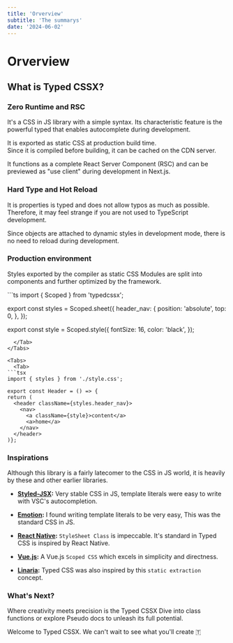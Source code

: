 ```yaml
---
title: 'Orverview'
subtitle: 'The summarys'
date: '2024-06-02'
---
```


<TocBot />

# Orverview

## What is Typed CSSX?

### Zero Runtime and RSC

It's a CSS in JS library with a simple syntax. Its characteristic feature is the powerful typed that enables autocomplete during development.

It is exported as static CSS at production build time.  
Since it is compiled before building, it can be cached on the CDN server.

It functions as a complete React Server Component (RSC) and can be previewed as "use client" during development in Next.js.

### Hard Type and Hot Reload

It is properties is typed and does not allow typos as much as possible.  
Therefore, it may feel strange if you are not used to TypeScript development.

Since objects are attached to dynamic styles in development mode, there is no need to reload during development.

### Production environment

Styles exported by the compiler as static CSS Modules are split into components and further optimized by the framework.

<Tabs>
  <Tab>
```ts
import { Scoped } from 'typedcssx';

export const styles = Scoped.sheet({
  header_nav: {
    position: 'absolute',
    top: 0,
  },
});

export const style = Scoped.style({
  fontSize: 16,
  color: 'black',
});
```
  </Tab>
</Tabs>

<Tabs>
  <Tab>
```tsx
import { styles } from './style.css';

export const Header = () => {
return (
  <header className={styles.header_nav}>
    <nav>
      <a className={style}>content</a>
      <a>home</a>
    </nav>
  </header>
)};

```
  </Tab>
</Tabs>

### Inspirations

Although this library is a fairly latecomer to the CSS in JS world, it is heavily by these and other earlier libraries.

- **[Styled-JSX](https://styled-system.com/):** Very stable CSS in JS, template literals were easy to write with VSC's autocompletion.

- **[Emotion](https://emotion.sh/docs/introduction/):** I found writing template literals to be very easy, This was the standard CSS in JS.

- **[React Native](https://reactnative.dev/):** `StyleSheet Class` is impeccable. It's standard in Typed CSS is inspired by React Native.

- **[Vue.js](https://vuejs.org/):** A Vue.js `Scoped CSS` which excels in simplicity and directness.

- **[Linaria](https://github.com/callstack/linaria):** Typed CSS was also inspired by this `static extraction` concept.

### What's Next?

Where creativity meets precision is the Typed CSSX Dive into class functions or explore Pseudo docs to unleash its full potential.

Welcome to Typed CSSX. We can't wait to see what you'll create 🇹
